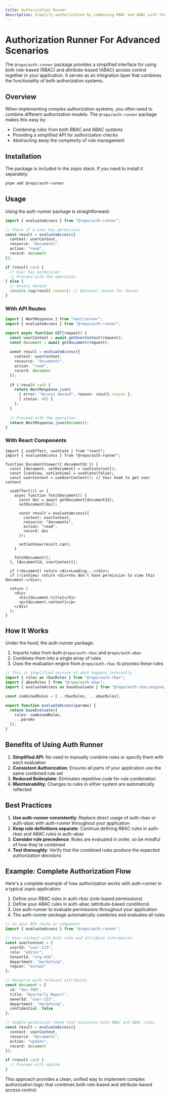 ```yaml
---
title: Authorization Runner
description: Simplify authorization by combining RBAC and ABAC with the auth-runner package.
---
```


# Authorization Runner For Advanced Scenarios

The `@repo/auth-runner` package provides a simplified interface for using both role-based (RBAC) and attribute-based (ABAC) access control together in your application. It serves as an integration layer that combines the functionality of both authorization systems.

## Overview

When implementing complex authorization systems, you often need to combine different authorization models. The `@repo/auth-runner` package makes this easy by:

- Combining rules from both RBAC and ABAC systems
- Providing a simplified API for authorization checks
- Abstracting away the complexity of rule management

## Installation

The package is included in the zopio stack. If you need to install it separately:

```bash
pnpm add @repo/auth-runner
```

## Usage

Using the auth-runner package is straightforward:

```typescript
import { evaluateAccess } from "@repo/auth-runner";

// Check if a user has permission
const result = evaluateAccess({
  context: userContext,
  resource: "documents",
  action: "read",
  record: document
});

if (result.can) {
  // User has permission
  // Proceed with the operation
} else {
  // Access denied
  console.log(result.reason); // Optional reason for denial
}
```

### With API Routes

```typescript
import { NextResponse } from "next/server";
import { evaluateAccess } from "@repo/auth-runner";

export async function GET(request) {
  const userContext = await getUserContext(request);
  const document = await getDocument(request);
  
  const result = evaluateAccess({
    context: userContext,
    resource: "documents",
    action: "read",
    record: document
  });
  
  if (!result.can) {
    return NextResponse.json(
      { error: "Access denied", reason: result.reason },
      { status: 403 }
    );
  }
  
  // Proceed with the operation
  return NextResponse.json(document);
}
```

### With React Components

```tsx
import { useEffect, useState } from "react";
import { evaluateAccess } from "@repo/auth-runner";

function DocumentViewer({ documentId }) {
  const [document, setDocument] = useState(null);
  const [canView, setCanView] = useState(false);
  const userContext = useUserContext(); // Your hook to get user context
  
  useEffect(() => {
    async function fetchDocument() {
      const doc = await getDocument(documentId);
      setDocument(doc);
      
      const result = evaluateAccess({
        context: userContext,
        resource: "documents",
        action: "read",
        record: doc
      });
      
      setCanView(result.can);
    }
    
    fetchDocument();
  }, [documentId, userContext]);
  
  if (!document) return <div>Loading...</div>;
  if (!canView) return <div>You don't have permission to view this document.</div>;
  
  return (
    <div>
      <h1>{document.title}</h1>
      <p>{document.content}</p>
    </div>
  );
}
```

## How It Works

Under the hood, the auth-runner package:

1. Imports rules from both `@repo/auth-rbac` and `@repo/auth-abac`
2. Combines them into a single array of rules
3. Uses the evaluation engine from `@repo/auth-rbac` to process these rules

```typescript
// This is simplified version of what happens internally
import { rules as rbacRules } from "@repo/auth-rbac";
import { abacRules } from "@repo/auth-abac";
import { evaluateAccess as baseEvaluate } from "@repo/auth-rbac/engine/evaluate";

const combinedRules = [...rbacRules, ...abacRules];

export function evaluateAccess(params) {
  return baseEvaluate({
    rules: combinedRules,
    ...params
  });
}
```

## Benefits of Using Auth Runner

1. **Simplified API**: No need to manually combine rules or specify them with each evaluation
2. **Consistent Authorization**: Ensures all parts of your application use the same combined rule set
3. **Reduced Boilerplate**: Eliminates repetitive code for rule combination
4. **Maintainability**: Changes to rules in either system are automatically reflected

## Best Practices

1. **Use auth-runner consistently**: Replace direct usage of auth-rbac or auth-abac with auth-runner throughout your application
2. **Keep rule definitions separate**: Continue defining RBAC rules in auth-rbac and ABAC rules in auth-abac
3. **Consider rule precedence**: Rules are evaluated in order, so be mindful of how they're combined
4. **Test thoroughly**: Verify that the combined rules produce the expected authorization decisions

## Example: Complete Authorization Flow

Here's a complete example of how authorization works with auth-runner in a typical zopio application:

1. Define your RBAC rules in auth-rbac (role-based permissions)
2. Define your ABAC rules in auth-abac (attribute-based conditions)
3. Use auth-runner to evaluate permissions throughout your application
4. The auth-runner package automatically combines and evaluates all rules

```typescript
// In your API route or component
import { evaluateAccess } from "@repo/auth-runner";

// User context with both role and attribute information
const userContext = {
  userId: "user-123",
  role: "editor",
  tenantId: "org-456",
  department: "marketing",
  region: "europe"
};

// Resource with relevant attributes
const document = {
  id: "doc-789",
  title: "Quarterly Report",
  ownerId: "user-123",
  department: "marketing",
  confidential: false
};

// Simple permission check that evaluates both RBAC and ABAC rules
const result = evaluateAccess({
  context: userContext,
  resource: "documents",
  action: "update",
  record: document
});

if (result.can) {
  // Proceed with update
}
```

This approach provides a clean, unified way to implement complex authorization logic that combines both role-based and attribute-based access control.
